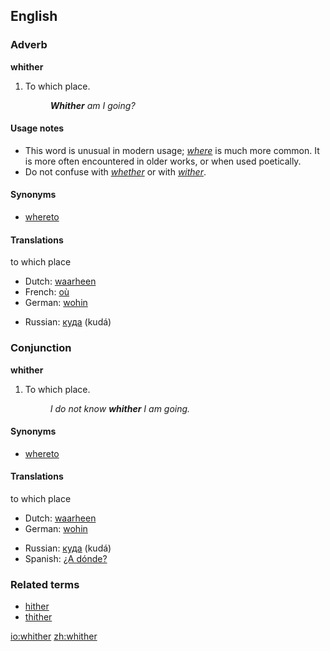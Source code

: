 ==English==

===Adverb===
'''whither'''

# To which place.
#: '''''Whither''' am I going?''

====Usage notes====
*This word is unusual in modern usage; ''[[where]]'' is much more common. It is more often encountered in older works, or when used poetically.
*Do not confuse with ''[[whether]]'' or with ''[[wither]]''.

====Synonyms====
*[[whereto]]

====Translations====
;to which place
{{top}}
*Dutch: [[waarheen]]
*French: [[où]]
*German: [[wohin]]
{{mid}}
*Russian: [[куда]] (kudá)
{{bottom}}

===Conjunction===
'''whither'''

# To which place.
#: ''I do not know '''whither''' I am going.''

====Synonyms====
*[[whereto]]

====Translations====
;to which place
{{top}}
*Dutch: [[waarheen]]
*German: [[wohin]]
{{mid}}
*Russian: [[куда]] (kudá)
*Spanish: [[¿A dónde?]]
{{bottom}}

===Related terms===
*[[hither]]
*[[thither]]

[[io:whither]]
[[zh:whither]]